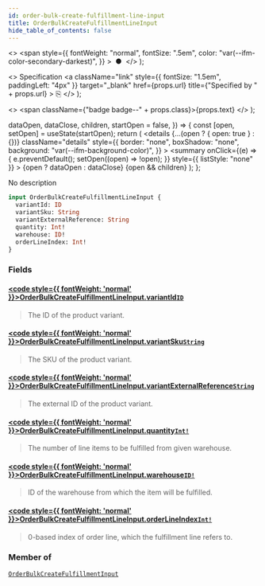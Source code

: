```yaml
---
id: order-bulk-create-fulfillment-line-input
title: OrderBulkCreateFulfillmentLineInput
hide_table_of_contents: false
---
```


  <>
    <span
      style={{
        fontWeight: "normal",
        fontSize: ".5em",
        color: "var(--ifm-color-secondary-darkest)",
      }}
    >
      &nbsp;●&nbsp;
    </span>
  </>
);

  <>
    Specification
    <a
      className="link"
      style={{ fontSize: "1.5em", paddingLeft: "4px" }}
      target="\_blank"
      href={props.url}
      title={"Specified by " + props.url}
    >
      ⎘
    </a>
  </>
);

  <>
    <span className={"badge badge--" + props.class}>{props.text}</span>
  </>
);


  dataOpen,
  dataClose,
  children,
  startOpen = false,
}) => {
  const [open, setOpen] = useState(startOpen);
  return (
    <details
      {...(open ? { open: true } : {})}
      className="details"
      style={{
        border: "none",
        boxShadow: "none",
        background: "var(--ifm-background-color)",
      }}
    >
      <summary
        onClick={(e) => {
          e.preventDefault();
          setOpen((open) => !open);
        }}
        style={{ listStyle: "none" }}
      >
        {open ? dataOpen : dataClose}
      </summary>
      {open && children}
    </details>
  );
};

No description

```graphql
input OrderBulkCreateFulfillmentLineInput {
  variantId: ID
  variantSku: String
  variantExternalReference: String
  quantity: Int!
  warehouse: ID!
  orderLineIndex: Int!
}
```

### Fields

#### [<code style={{ fontWeight: 'normal' }}>OrderBulkCreateFulfillmentLineInput.<b>variantId</b></code>](#)<Bullet />[`ID`](../../../api-reference/miscellaneous/scalars/id) <Badge class="secondary" text="scalar"/>

> The ID of the product variant.

#### [<code style={{ fontWeight: 'normal' }}>OrderBulkCreateFulfillmentLineInput.<b>variantSku</b></code>](#)<Bullet />[`String`](../../../api-reference/miscellaneous/scalars/string) <Badge class="secondary" text="scalar"/>

> The SKU of the product variant.

#### [<code style={{ fontWeight: 'normal' }}>OrderBulkCreateFulfillmentLineInput.<b>variantExternalReference</b></code>](#)<Bullet />[`String`](../../../api-reference/miscellaneous/scalars/string) <Badge class="secondary" text="scalar"/>

> The external ID of the product variant.

#### [<code style={{ fontWeight: 'normal' }}>OrderBulkCreateFulfillmentLineInput.<b>quantity</b></code>](#)<Bullet />[`Int!`](../../../api-reference/miscellaneous/scalars/int) <Badge class="secondary" text="non-null"/> <Badge class="secondary" text="scalar"/>

> The number of line items to be fulfilled from given warehouse.

#### [<code style={{ fontWeight: 'normal' }}>OrderBulkCreateFulfillmentLineInput.<b>warehouse</b></code>](#)<Bullet />[`ID!`](../../../api-reference/miscellaneous/scalars/id) <Badge class="secondary" text="non-null"/> <Badge class="secondary" text="scalar"/>

> ID of the warehouse from which the item will be fulfilled.

#### [<code style={{ fontWeight: 'normal' }}>OrderBulkCreateFulfillmentLineInput.<b>orderLineIndex</b></code>](#)<Bullet />[`Int!`](../../../api-reference/miscellaneous/scalars/int) <Badge class="secondary" text="non-null"/> <Badge class="secondary" text="scalar"/>

> 0-based index of order line, which the fulfillment line refers to.

### Member of

[`OrderBulkCreateFulfillmentInput`](../../../api-reference/orders/inputs/order-bulk-create-fulfillment-input) <Badge class="secondary" text="input"/>
